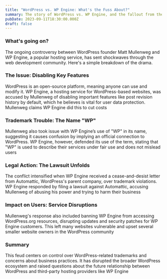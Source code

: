 ```yaml
---
title: "WordPress vs. WP Engine: What's the Fuss About?"
summary: The story of WordPress vs. WP Engine, and the fallout from the controversy.
pubDate: 2023-09-11T18:30:00.000Z
draft: false
---
```


### What's going on?

The ongoing controversy between WordPress founder Matt Mullenweg and WP Engine, a popular hosting service, has sent shockwaves through the web development community. Here's a simple breakdown of the drama.

### The Issue: Disabling Key Features

WordPress is an open-source platform, meaning anyone can use and modify it. WP Engine, a hosting service for WordPress-based websites, was accused by Mullenweg of disabling important features like post revision history by default, which he believes is vital for user data protection. Mullenweg claims WP Engine did this to cut costs​

### Trademark Trouble: The Name "WP"

Mullenweg also took issue with WP Engine’s use of "WP" in its name, suggesting it causes confusion by implying an official connection to WordPress. WP Engine, however, defended its use of the term, stating that "WP" is used to describe their services under fair use and does not mislead users​

### Legal Action: The Lawsuit Unfolds

The conflict intensified when WP Engine received a cease-and-desist letter from Automattic, WordPress's parent company, over trademark violations. WP Engine responded by filing a lawsuit against Automattic, accusing Mullenweg of abusing his power and trying to harm their business​

### Impact on Users: Service Disruptions

Mullenweg's response also included banning WP Engine from accessing WordPress.org resources, disrupting updates and security patches for WP Engine customers. This left many websites vulnerable and upset several smaller website owners in the WordPress community

### Summary

This feud centers on control over WordPress-related trademarks and concerns about business practices. It has disrupted the broader WordPress ecosystem and raised questions about the future relationship between WordPress and third-party hosting providers like WP Engine
